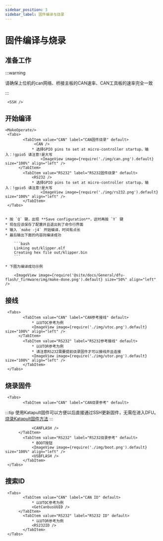 ```yaml
---
sidebar_position: 3
sidebar_label: 固件编译与烧录
---
```



# 固件编译与烧录

## 准备工作

:::warning

请确保上位机的can网络、桥接主板的CAN速率、CAN工具板的速率完全一致

:::

     <SSH />

## 开始编译           

    <MakeOperate/>
     <Tabs>
            <TabItem value="CAN" label="CAN固件烧录" default>
                 <CAN />
                * 选择GPIO pins to set at micro-controller startup，输入：!gpio5 请注意!是大写
                    <ImageView image={require('./img/can.png').default} size="100%" align="left" />
          </TabItem>
            <TabItem value="RS232" label="RS232固件烧录" default>
                <RS232 />
                * 选择GPIO pins to set at micro-controller startup，输入：!gpio5 请注意!是大写
                    <ImageView image={require('./img/rs232.png').default} size="100%" align="left" />
            </TabItem>
     </Tabs>
            

    * 按 `Q` 键，出现 **Save configuration**，这时再按 `Y` 键
    * 现在应该保存了配置并且退出到了命令行界面
    * 输入 `make -j4` 开始编译，时间有点长
    * 最后输出下面的内容则编译成功

        ```bash
        Linking out/klipper.elf
        Creating hex file out/klipper.bin
        ```
        
    * 下图为编译成功示例

        <ImageView image={require('@site/docs/General/dfu-flash/_firmware/img/make-done.png').default} size="50%" align="left" />


## 接线

     <Tabs>
            <TabItem value="CAN" label="CAN参考接线" default>
                * 以UTOC参考为例
                <ImageView image={require('./img/utoc.png').default} size="100%" align="left" />
          </TabItem>
            <TabItem value="RS232" label="RS232参考接线" default>
                * 以UTOR参考为例
                * 请注意RS232需要提前烧录固件才可以接线并且连接
                <ImageView image={require('./img/utor.png').default} size="100%" align="left" />
            </TabItem>
     </Tabs>
            

<LSUSB />


## 烧录固件



     <Tabs>
            <TabItem value="CAN" label="CAN烧录参考" default>
:::tip
使用Katapult固件可以方便以后直接通过SSH更新固件，无需在进入DFU。
[烧录Katapult固件方法](https://mellow-next.klipper.cn/docs/ProductDoc/ToolBoard/fly-sht36/sht36_v2/canboot "点击即可跳转") 
:::

                <CANFLASH />
          </TabItem>
            <TabItem value="RS232" label="RS232烧录参考" default>
                * BOOT按钮
                <ImageView image={require('./img/boot.png').default} size="100%" align="left" />
                <USBFLASH />
            </TabItem>
     </Tabs>


## 搜索ID

     <Tabs>
            <TabItem value="CAN" label="CAN ID" default>
                * 以UTOC参考为例
                <GetCanbusUUID />
          </TabItem>
            <TabItem value="RS232" label="RS232 ID" default>
                * 以UTOR参考为例
                <RS232ID />
            </TabItem>
     </Tabs>
            